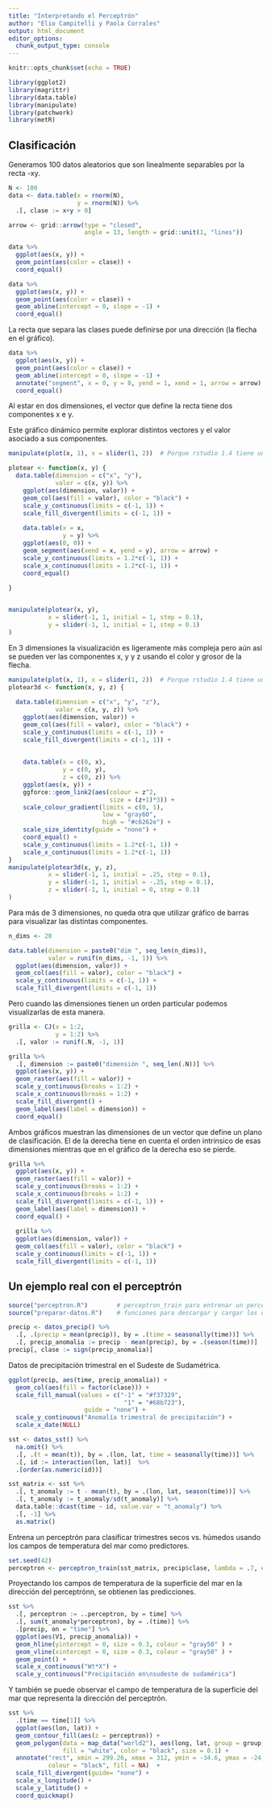 ```yaml
---
title: "Interpretando el Perceptrón"
author: "Elio Campitelli y Paola Corrales"
output: html_document
editor_options: 
  chunk_output_type: console
---
```


```r
knitr::opts_chunk$set(echo = TRUE)

library(ggplot2)
library(magrittr)
library(data.table)
library(manipulate)
library(patchwork)
library(metR)
```

## Clasificación

Generamos 100 datos aleatorios que son linealmente separables por la recta -xy.

```r
N <- 100
data <- data.table(x = rnorm(N), 
                   y = rnorm(N)) %>% 
  .[, clase := x+y > 0]

arrow <- grid::arrow(type = "closed", 
                     angle = 13, length = grid::unit(1, "lines"))

data %>% 
  ggplot(aes(x, y)) +
  geom_point(aes(color = clase)) +
  coord_equal()
```


```r
data %>% 
  ggplot(aes(x, y)) +
  geom_point(aes(color = clase)) +
  geom_abline(intercept = 0, slope = -1) +
  coord_equal()
```

La recta que separa las clases puede definirse por una dirección (la flecha en el gráfico).

```r
data %>% 
  ggplot(aes(x, y)) +
  geom_point(aes(color = clase)) +
  geom_abline(intercept = 0, slope = -1) +
  annotate("segment", x = 0, y = 0, yend = 1, xend = 1, arrow = arrow) +
  coord_equal()
```

Al estar en dos dimensiones, el vector que define la recta tiene dos componentes x e y.

Este gráfico dinámico permite explorar distintos vectores y el valor asociado a sus componentes.

```r
manipulate(plot(x, 1), x = slider(1, 2))  # Porque rstudio 1.4 tiene un bug

plotear <- function(x, y) {
  data.table(dimension = c("x", "y"),
             valor = c(x, y)) %>% 
    ggplot(aes(dimension, valor)) +
    geom_col(aes(fill = valor), color = "black") +
    scale_y_continuous(limits = c(-1, 1)) +
    scale_fill_divergent(limits = c(-1, 1)) +
    
    data.table(x = x, 
               y = y) %>% 
    ggplot(aes(0, 0)) +
    geom_segment(aes(xend = x, yend = y), arrow = arrow) +
    scale_y_continuous(limits = 1.2*c(-1, 1)) +
    scale_x_continuous(limits = 1.2*c(-1, 1)) +
    coord_equal()
  
}


manipulate(plotear(x, y),
           x = slider(-1, 1, initial = 1, step = 0.1), 
           y = slider(-1, 1, initial = 1, step = 0.1)
)
```

En 3 dimensiones la visualización es ligeramente más compleja pero aún así se pueden ver las componentes x, y y z usando el color y grosor de la flecha.

```r
manipulate(plot(x, 1), x = slider(1, 2))  # Porque rstudio 1.4 tiene un bug
plotear3d <- function(x, y, z) {
  
  data.table(dimension = c("x", "y", "z"),
             valor = c(x, y, z)) %>% 
    ggplot(aes(dimension, valor)) +
    geom_col(aes(fill = valor), color = "black") +
    scale_y_continuous(limits = c(-1, 1)) +
    scale_fill_divergent(limits = c(-1, 1)) +
    
    
    data.table(x = c(0, x), 
               y = c(0, y), 
               z = c(0, z)) %>% 
    ggplot(aes(x, y)) +
    ggforce::geom_link2(aes(colour = z^2, 
                            size = (z+1)*3)) +
    scale_colour_gradient(limits = c(0, 1),
                          low = "gray60", 
                          high = "#c6262e") +
    scale_size_identity(guide = "none") +
    coord_equal() +
    scale_y_continuous(limits = 1.2*c(-1, 1)) +
    scale_x_continuous(limits = 1.2*c(-1, 1)) 
}
manipulate(plotear3d(x, y, z),
           x = slider(-1, 1, initial = .25, step = 0.1), 
           y = slider(-1, 1, initial = -.25, step = 0.1),
           z = slider(-1, 1, initial = 0, step = 0.1)
)
```

Para más de 3 dimensiones, no queda otra que utilizar gráfico de barras para visualizar las distintas componentes.

```r
n_dims <- 20

data.table(dimension = paste0("dim ", seq_len(n_dims)),
           valor = runif(n_dims, -1, 1)) %>% 
  ggplot(aes(dimension, valor)) +
  geom_col(aes(fill = valor), color = "black") +
  scale_y_continuous(limits = c(-1, 1)) +
  scale_fill_divergent(limits = c(-1, 1)) 
```

Pero cuando las dimensiones tienen un orden particular podemos visualizarlas de esta manera.

```r
grilla <- CJ(x = 1:2, 
             y = 1:2) %>% 
  .[, valor := runif(.N, -1, 1)]

grilla %>% 
  .[, dimension := paste0("dimensión ", seq_len(.N))] %>% 
  ggplot(aes(x, y)) +
  geom_raster(aes(fill = valor)) +
  scale_y_continuous(breaks = 1:2) +
  scale_x_continuous(breaks = 1:2) +
  scale_fill_divergent() +
  geom_label(aes(label = dimension)) +
  coord_equal()
```

Ambos gráficos muestran las dimensiones de un vector que define un plano de clasificación. El de la derecha tiene en cuenta el orden intrinsico de esas dimensiones mientras que en el gráfico de la derecha eso se pierde.

```r

grilla %>% 
  ggplot(aes(x, y)) +
  geom_raster(aes(fill = valor)) +
  scale_y_continuous(breaks = 1:2) +
  scale_x_continuous(breaks = 1:2) +
  scale_fill_divergent(limits = c(-1, 1)) +
  geom_label(aes(label = dimension)) + 
  coord_equal() +
  
  grilla %>% 
  ggplot(aes(dimension, valor)) +
  geom_col(aes(fill = valor), color = "black") +
  scale_y_continuous(limits = c(-1, 1)) +
  scale_fill_divergent(limits = c(-1, 1)) 
```

## Un ejemplo real con el perceptrón

```r
source("perceptron.R")        # perceptron_train para entrenar un perceptrón
source("preparar-datos.R")    # funciones para descargar y cargar los datos
```


```r
precip <- datos_precip() %>% 
  .[, .(precip = mean(precip)), by = .(time = seasonally(time))] %>% 
  .[, precip_anomalia := precip - mean(precip), by = .(season(time))]
precip[, clase := sign(precip_anomalia)]
```

Datos de precipitación trimestral en el Sudeste de Sudamétrica. 

```r
ggplot(precip, aes(time, precip_anomalia)) +
  geom_col(aes(fill = factor(clase))) +
  scale_fill_manual(values = c("-1" = "#f37329", 
                                "1" = "#68b723"), 
                     guide = "none") +
  scale_y_continuous("Anomalía trimestral de precipitación") +
  scale_x_date(NULL)
```


```r
sst <- datos_sst() %>%
  na.omit() %>%
  .[, .(t = mean(t)), by = .(lon, lat, time = seasonally(time))] %>% 
  .[, id := interaction(lon, lat)]  %>%
  .[order(as.numeric(id))]

sst_matrix <- sst %>%
  .[, t_anomaly := t - mean(t), by = .(lon, lat, season(time))] %>% 
  .[, t_anomaly := t_anomaly/sd(t_anomaly)] %>%
  data.table::dcast(time ~ id, value.var = "t_anomaly") %>%
  .[, -1] %>%
  as.matrix()
```

Entrena un perceptrón para clasificar trimestres secos vs. húmedos usando los campos de temperatura del mar como predictores. 

```r
set.seed(42)
perceptron <- perceptron_train(sst_matrix, precip$clase, lambda = .7, epochs = 10)
```

Proyectando los campos de temperatura de la superficie del mar en la dirección del perceptrónn, se obtienen las predicciones.

```r
sst %>%
  .[, perceptron := ..perceptron, by = time] %>%
  .[, sum(t_anomaly*perceptron), by = .(time)] %>% 
  .[precip, on = "time"] %>% 
  ggplot(aes(V1, precip_anomalia)) +
  geom_hline(yintercept = 0, size = 0.3, colour = "gray50" ) +
  geom_vline(xintercept = 0, size = 0.3, colour = "gray50" ) +
  geom_point() +
  scale_x_continuous("Wt*X") +
  scale_y_continuous("Precipitación en\nsudeste de sudamérica")
```


Y también se puede observar el campo de temperatura de la superficie del mar que representa la dirección del perceptrón. 

```r
sst %>%
  .[time == time[1]] %>%
  ggplot(aes(lon, lat)) +
  geom_contour_fill(aes(z = perceptron)) +
  geom_polygon(data = map_data("world2"), aes(long, lat, group = group), 
               fill = "white", color = "black", size = 0.1) +
  annotate("rect", xmin = 299.26, xmax = 312, ymin = -34.6, ymax = -24, 
           colour = "black", fill = NA)  +
  scale_fill_divergent(guide= "none") +
  scale_x_longitude() +
  scale_y_latitude() +
  coord_quickmap()
```

